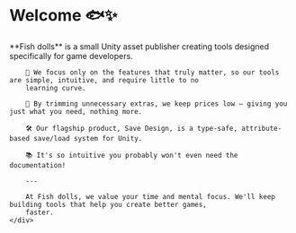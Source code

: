 ﻿<h1 style={{textAlign: 'center'}}>Welcome 🐟✨</h1>
<div style={{display: 'flex', justifyContent: 'center'}}>
    <div style={{maxWidth: '1200px', textAlign: 'left'}}>
        **Fish dolls** is a small Unity asset publisher creating tools designed specifically for game developers.

        🧩 We focus only on the features that truly matter, so our tools are simple, intuitive, and require little to no
        learning curve.

        💸 By trimming unnecessary extras, we keep prices low — giving you just what you need, nothing more.

        🛠️ Our flagship product, Save Design, is a type-safe, attribute-based save/load system for Unity.

        📚 It's so intuitive you probably won't even need the documentation!

        ---

        At Fish dolls, we value your time and mental focus. We'll keep building tools that help you create better games,
        faster.
    </div>
</div>